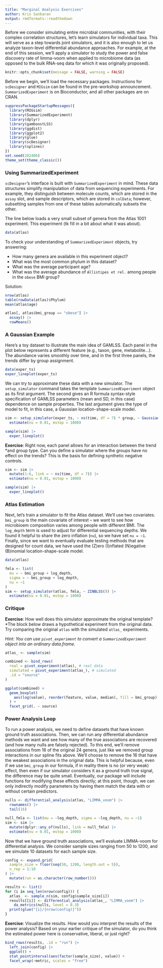 ```yaml
---
title: "Marginal Analysis Exercises"
author: Kris Sankaran
output: rmdformats::readthedown
---
```


Before we consider simulating entire microbial communities, with their complex
correlation structures, let's learn simulators for individual taxa. This will
serve as a step towards joint simulators, and it is also enough to let us
analyze taxon-level differential abundance approaches. For example, at the end
of this session, we'll apply a simulator to study the power and false discovery
rate of limma-voom when applied to microbiome data (as opposed to the bulk
RNA-seq data for which it was originally proposed).

```r
knitr::opts_chunk$set(message = FALSE, warning = FALSE)
```

Before we begin, we'll load the necessary packages. Instructions for
`scDesigner` and `MIGsim` can be found in the pre-workshop announcement.
`SummarizedExperiment` is on Bioconductor, and all other packages are on CRAN.

```r
suppressPackageStartupMessages({
  library(MIGsim)
  library(SummarizedExperiment)
  library(dplyr)
  library(gamboostLSS)
  library(ggdist)
  library(ggplot2)
  library(glue)
  library(scDesigner)
  library(splines)
})
set.seed(202406)
theme_set(theme_classic())
```

### Using SummarizedExperiment

`scDesigner`'s interface is built with `SummarizedExperiment` in mind. These
data structures simplify manipulation of data from sequencing experiments. For
example, they distinguish between molecule counts, which are stored in the
`assay` slot, and sample descriptors, which are stored in `colData`; however,
subsetting samples from one of these tables automatically subsets the other.

The line below loads a very small subset of genera from the Atlas 1001
experiment. This experiment (tk fill in a bit about what it was about).

```r
data(atlas)
```

To check your understanding of `SummarizedExperiment` objects, try answering:

* How many genera are available in this experiment object?
* What was the most common phylum in this dataset?
* What was the average participant age?
* What was the average abundance of `Allistipes et rel.` among people in the `obese` BMI group?

Solution:

```r
nrow(atlas)
table(rowData(atlas)$Phylum)
mean(atlas$age)

atlas[, atlas$bmi_group == "obese"] |>
  assay() |>
  rowMeans()
```

### A Gaussian Example

Here's a toy dataset to illustrate the main idea of GAMLSS. Each panel in the
plot below represents a different feature (e.g., taxon, gene, metabolite...).
The abundance varies smoothly over time, and in the first three panels, the
trends differ by group assignment.

```r
data(exper_ts)
exper_lineplot(exper_ts)
```

We can try to approximate these data with a new simulator. The `setup_simulator`
command takes the template `SummarizedExperiment` object as its first argument.
The second gives an R formula syntax-style specification of GAMLSS parameters
(mean and SD, in this case) dependence on sample properties. The last argument
gives the type of model to fit, in this case, a Gaussian location-shape-scale
model.

```r
sim <- setup_simulator(exper_ts, ~ ns(time, df = 7) * group, ~ GaussianLSS()) |>
  estimate(nu = 0.01, mstop = 1000)

sample(sim) |>
  exper_lineplot()
```

**Exercise**: Right now, each panel allows for an interaction between the trend
*and
group type. Can you define a simulator where the groups have no effect on the
trends? This is the basis for defining synthetic negative controls.

```r
sim <- sim |>
  mutate(1:6, link = ~ ns(time, df = 7)) |>
  estimate(nu = 0.01, mstop = 1000)

sample(sim) |>
  exper_lineplot()
```

### Atlas Estimation

Next, let's train a simulator to fit the Atlas dataset. We'll use two
covariates. `bmi_group` is the main covariate of interest -- we want to see how
microbioem composition varies among people with different BMI. The `log_depth`
term is used to adjust for differential sequencing depths. We found it helpful
to share the zero inflation (`nu`), so we have set `nu = ~1`. Finally, since we
want to eventually evaluate testing methods that are designed for count data, we
have used the (Z)ero (I)nflated (N)egative (B)inomial location-shape-scale
model.

```r
data(atlas)

fmla <- list(
  mu = ~ bmi_group + log_depth,
  sigma = ~ bmi_group + log_depth,
  nu = ~1
)
sim <- setup_simulator(atlas, fmla, ~ ZINBLSS()) |>
  estimate(nu = 0.01, mstop = 1000)
```

### Critique

**Exercise**: How well does this simulator approximate the original template?
*The block below
draws a hypothetical experiment from the original data. Try comparing the
original `atlas` with the simulated `atlas_` experiments.

_Hint: You can use `pivot_experiment` to convert a `SummarizedExperiment` object into an ordinary data.frame._

```r
atlas_ <- sample(sim)
```

```r
combined <- bind_rows(
  real = pivot_experiment(atlas), # real data
  simulated = pivot_experiment(atlas_), # simulated
  .id = "source"
)

ggplot(combined) +
  geom_boxplot(
    aes(log(value), reorder(feature, value, median), fill = bmi_group)
  ) +
  facet_grid(. ~ source)
```

### Power Analysis Loop

To run a power analysis, we need to define datasets that have known ground truth
associations. Then, we can run any differential abundance methods we want and
see how many of the true associations are recovered (and how many nulls are
falsely rejected). To this end, we'll remove associations from 16 of the
original 24 genera, just like we removed group interactions in our spline fits
above. We'll choose to remove the 16 that have the weakest associations in the
original data. This is helpful because, even if we use `bmi_group` in our
formula, if in reality there is no (or very weak) effect, then even if our
simulator considers it as a ground truth true signal, the difference may be
quite small. Eventually, our package will include functions for modifying these
effects directly; at this point, though, we can only indirectly modify
parameters by having them match the data with or without certain predictors.

```r
nulls <- differential_analysis(atlas, "LIMMA_voom") |>
  rownames() |>
  tail(16)

null_fmla <- list(mu = ~log_depth, sigma = ~log_depth, nu = ~1)
sim <- sim |>
  mutate(dplyr::any_of(nulls), link = null_fmla) |>
  estimate(nu = 0.01, mstop = 1000)
```

Now that we have ground truth associations, we'll evaluate LIMMA-voom for
differential analysis. We consider sample sizes ranging from 50 to 1200, and we
simulate 10 datasets for each sample size.

```r
config <- expand.grid(
  sample_size = floor(seq(50, 1200, length.out = 5)),
  n_rep = 1:10
) |>
  mutate(run = as.character(row_number()))

results <- list()
for (i in seq_len(nrow(config))) {
  atlas_ <- sample_n(sim, config$sample_size[i])
  results[[i]] <- differential_analysis(atlas_, "LIMMA_voom") |>
    da_metrics(nulls, level = 0.3)
  print(glue("{i}/{nrow(config)}"))
}
```

**Exercise**: Visualize the results. How would you interpret the results of the
power analysis? Based on your earlier critique of the simulator, do you think
the estimated power here is conservative, liberal, or just right?

```r
bind_rows(results, .id = "run") |>
  left_join(config) |>
  ggplot() +
  stat_pointinterval(aes(factor(sample_size), value)) +
  facet_wrap(~metric, scales = "free")
```
